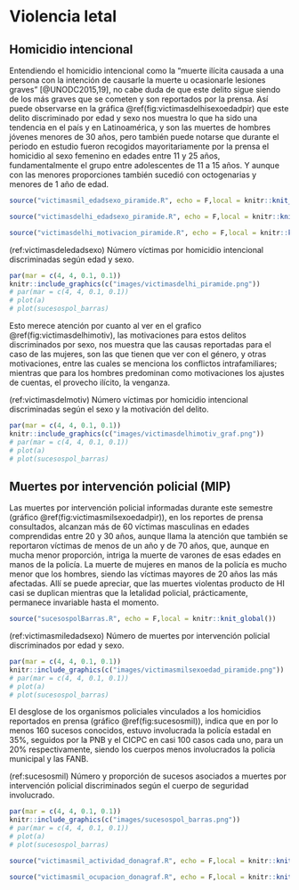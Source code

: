 # Violencia letal

## Homicidio intencional

Entendiendo el homicidio intencional como la “muerte ilícita causada a una persona con la intención de causarle la muerte u ocasionarle lesiones graves” [@UNODC2015,19], no cabe duda de que este delito sigue siendo de los más graves que se cometen y son reportados por la prensa. Así puede observarse en la gráfica \@ref(fig:victimasdelhisexoedadpir) que este delito discriminado por edad y sexo nos muestra lo que ha sido una tendencia en el país y en Latinoamérica, y son las muertes de hombres jóvenes menores de 30 años, pero también puede notarse que durante el periodo en estudio fueron recogidos mayoritariamente por la prensa el homicidio al sexo femenino en edades entre 11 y 25 años, fundamentalmente el grupo entre adolescentes de 11 a 15 años. Y aunque con las menores proporciones también sucedió con octogenarias y menores de 1 año de edad. 

```r
source("victimasmil_edadsexo_piramide.R", echo = F,local = knitr::knit_global())
```


```r
source("victimasdelhi_edadsexo_piramide.R", echo = F,local = knitr::knit_global())
```


```r
source("victimasdelhi_motivacion_piramide.R", echo = F,local = knitr::knit_global())
```

(ref:victimasdeledadsexo) Número víctimas por homicidio intencional discriminadas según edad y sexo.

```r
par(mar = c(4, 4, 0.1, 0.1))
knitr::include_graphics(c("images/victimasdelhi_piramide.png"))
# par(mar = c(4, 4, 0.1, 0.1))
# plot(a)
# plot(sucesospol_barras)
```

Esto merece atención por cuanto al ver en el grafico \@ref(fig:victimasdelhimotiv), las motivaciones para estos delitos discriminados por sexo, nos muestra que las causas reportadas para el caso de las mujeres, son las que tienen que ver con el género, y otras motivaciones, entre las cuales se menciona los conflictos intrafamiliares; mientras que para los hombres predominan como motivaciones los ajustes de cuentas, el provecho ilícito, la venganza.

(ref:victimasdelmotiv) Número víctimas por homicidio intencional discriminadas según el sexo y la motivación del delito.

```r
par(mar = c(4, 4, 0.1, 0.1))
knitr::include_graphics(c("images/victimasdelhimotiv_graf.png"))
# par(mar = c(4, 4, 0.1, 0.1))
# plot(a)
# plot(sucesospol_barras)
```


## Muertes por intervención policial (MIP)

Las muertes por intervención policial informadas durante este semestre (gráfico \@ref(fig:victimasmilsexoedadpir)), en los reportes de prensa consultados, alcanzan más de 60 víctimas masculinas en edades comprendidas entre 20 y 30 años, aunque llama la atención que también se reportaron víctimas de menos de un año y de 70 años, que, aunque en mucha menor proporción, intriga la muerte de varones de esas edades en manos de la policía. La muerte de mujeres en manos de la policía es mucho menor que los hombres, siendo las víctimas mayores de 20 años las más afectadas. Allí se puede apreciar, que las muertes violentas producto de HI casi se duplican mientras que la letalidad policial, prácticamente, permanece invariable hasta el momento.

```r
source("sucesospolBarras.R", echo = F,local = knitr::knit_global())
```

(ref:victimasmiledadsexo) Número de muertes por intervención policial discriminados por edad y sexo.

```r
par(mar = c(4, 4, 0.1, 0.1))
knitr::include_graphics(c("images/victimasmilsexoedad_piramide.png"))
# par(mar = c(4, 4, 0.1, 0.1))
# plot(a)
# plot(sucesospol_barras)
```

El desglose de los organismos policiales vinculados a los homicidios reportados en prensa (gráfico \@ref(fig:sucesosmil)), indica que en por lo menos 160 sucesos conocidos, estuvo involucrada la policía estadal en 35%, seguidos por la PNB y el CICPC en casi 100 casos cada uno, para un 20% respectivamente, siendo los cuerpos menos involucrados la policía municipal y las FANB.

(ref:sucesosmil) Número y proporción de sucesos asociados a muertes por intervención policial discriminados según el cuerpo de seguridad involucrado.

```r
par(mar = c(4, 4, 0.1, 0.1))
knitr::include_graphics(c("images/sucesospol_barras.png"))
# par(mar = c(4, 4, 0.1, 0.1))
# plot(a)
# plot(sucesospol_barras)
```

```r
source("victimasmil_actividad_donagraf.R", echo = F,local = knitr::knit_global())
```

```r
source("victimasmil_ocupacion_donagraf.R", echo = F,local = knitr::knit_global())
```


